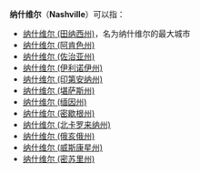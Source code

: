 '''纳什维尔'''（'''Nashville'''）可以指：
* [[纳什维尔_(田纳西州)|纳什维尔 (田纳西州)]]，名为纳什维尔的最大城市
* [[纳什维尔_(阿肯色州)|纳什维尔 (阿肯色州)]]
* [[纳什维尔_(佐治亚州)|纳什维尔 (佐治亚州)]]
* [[纳什维尔_(伊利诺伊州)|纳什维尔 (伊利诺伊州)]]
* [[纳什维尔_(印第安纳州)|纳什维尔 (印第安纳州)]]
* [[纳什维尔_(堪萨斯州)|纳什维尔 (堪萨斯州)]]
* [[纳什维尔_(缅因州)|纳什维尔 (缅因州)]]
* [[纳什维尔_(密歇根州)|纳什维尔 (密歇根州)]]
* [[纳什维尔_(北卡罗来纳州)|纳什维尔 (北卡罗来纳州)]]
* [[纳什维尔_(俄亥俄州)|纳什维尔 (俄亥俄州)]]
* [[纳什维尔_(威斯康星州)|纳什维尔 (威斯康星州)]]
* [[纳什维尔_(密苏里州)|纳什维尔 (密苏里州)]]

{{disambig|cat=四字地名消歧义|Nashville}}